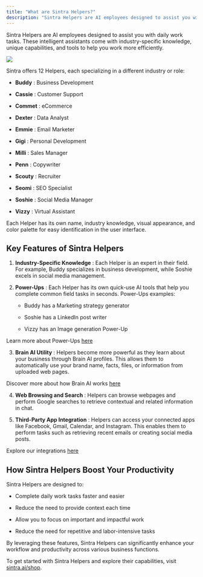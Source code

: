 ```yaml
---
title: "What are Sintra Helpers?"
description: "Sintra Helpers are AI employees designed to assist you with daily work tasks. These intelligent assistants come with industry-specific knowledge, unique capa..."
---
```



Sintra Helpers are AI employees designed to assist you with daily work tasks. These intelligent assistants come with industry-specific knowledge, unique capabilities, and tools to help you work more efficiently.

![](https://downloads.intercomcdn.com/i/o/1112561560/ca0ad81e2510c77e318633fc/image.png?expires=1736910000&signature=26a5fe72b1a7de71c484d4770521db37b30c7566d0fdf349c2d68d35edbdb7a8&req=dSEmFMx4nIRZWfMW3Hu4gTC%2F8rDVcaRLpSCuU%2BzDmO%2FLZoD9CWZJy4%2Boyeox%0AvQ%3D%3D%0A)

Sintra offers 12 Helpers, each specializing in a different industry or role:

  * **Buddy** : Business Development

  * **Cassie** : Customer Support

  * **Commet** : eCommerce

  * **Dexter** : Data Analyst

  * **Emmie** : Email Marketer

  * **Gigi** : Personal Development

  * **Milli** : Sales Manager

  * **Penn** : Copywriter

  * **Scouty** : Recruiter

  * **Seomi** : SEO Specialist

  * **Soshie** : Social Media Manager

  * **Vizzy** : Virtual Assistant




Each Helper has its own name, industry knowledge, visual appearance, and color palette for easy identification in the user interface.

## 

## Key Features of Sintra Helpers

  1. **Industry-Specific Knowledge** : Each Helper is an expert in their field. For example, Buddy specializes in business development, while Soshie excels in social media management.

  2. **Power-Ups** : Each Helper has its own quick-use AI tools that help you complete common field tasks in seconds. Power-Ups examples:

     * Buddy has a Marketing strategy generator

     * Soshie has a LinkedIn post writer

     * Vizzy has an Image generation Power-Up

Learn more about Power-Ups [here](https://help.sintra.ai/en/articles/9608830-power-ups-explained)

  3. **Brain AI Utility** : Helpers become more powerful as they learn about your business through Brain AI profiles. This allows them to automatically use your brand name, facts, files, or information from uploaded web pages.

Discover more about how Brain AI works [here](https://help.sintra.ai/en/articles/9607409-brain-ai-explained)

  4. **Web Browsing and Search** : Helpers can browse webpages and perform Google searches to retrieve contextual and related information in chat.

  5. **Third-Party App Integration** : Helpers can access your connected apps like Facebook, Gmail, Calendar, and Instagram. This enables them to perform tasks such as retrieving recent emails or creating social media posts.

Explore our integrations [here](https://help.sintra.ai/en/articles/9653395-integrations-explained)




## How Sintra Helpers Boost Your Productivity

Sintra Helpers are designed to:

  * Complete daily work tasks faster and easier

  * Reduce the need to provide context each time

  * Allow you to focus on important and impactful work

  * Reduce the need for repetitive and labor-intensive tasks




By leveraging these features, Sintra Helpers can significantly enhance your workflow and productivity across various business functions.

To get started with Sintra Helpers and explore their capabilities, visit [sintra.ai/shop](https://sintra.ai/shop).